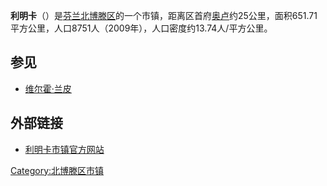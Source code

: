 {{Infobox Settlement
| name = 利明卡<br/>Liminka
| image_skyline = Liminka Church 20150622.JPG
| imagesize = 250px
| image_caption = 利明卡教堂
| image_flag = 
| image_shield = Liminka.vaakuna.svg
| pushpin_map = Finland
| pushpin_label_position = bottom
| subdivision_type = 国家
| subdivision_name = {{FIN}}
| subdivision_type1 = [[芬兰行政区|行政区]]
| subdivision_name1 = [[北博滕区|北博滕区]]
| elevation_m = 
| elevation_ft = 
| area_total_km2 = 651.71
| population_as_of = 2009年
| population_total = 8751
| population_density_km2 = auto
| timezone = [[EET|EET]]
| utc_offset = +2
| timezone_DST = [[EEST|EEST]]
| utc_offset_DST = +3
| latd = 64
| latm = 48.5
| latNS = N
| longd = 25
| longm = 25
| longs = 
| longEW = E
| website = {{URL|http://www.liminka.fi/}}
}}
'''利明卡'''（{{lang-fi|Liminka}}）是[[芬兰|芬兰]][[北博滕区|北博滕区]]的一个市镇，距离区首府[[奥卢|奥卢]]约25公里，面积651.71平方公里，人口8751人（2009年），人口密度约13.74人/平方公里。

== 参见 ==
* [[维尔霍·兰皮|维尔霍·兰皮]]

== 外部链接 ==
{{commonscat|Liminka|position=left}}
* [http://www.liminka.fi/ 利明卡市镇官方网站]{{Wayback|url=http://www.liminka.fi/ |date=20161027162913 }} {{fi}}

{{Finland-stub}}

[[Category:北博滕区市镇|Category:北博滕区市镇]]